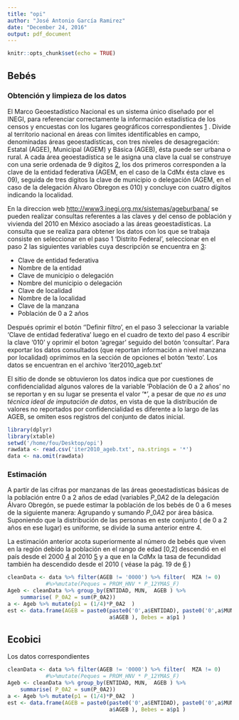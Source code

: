 ```yaml
---
title: "opi"
author: "José Antonio García Ramirez"
date: "December 24, 2016"
output: pdf_document
---
```


```r
knitr::opts_chunk$set(echo = TRUE)
```

## Bebés

### Obtención y limpieza de los datos

El Marco Geoestadístico Nacional es un sistema único diseñado por el INEGI, para referenciar correctamente la información estadística de los censos y encuestas con los lugares geográficos correspondientes [1][1] .
Divide al territorio nacional en áreas con límites identificables en campo, denominadas áreas geoestadísticas, con tres niveles de desagregación: Estatal (AGEE), Municipal (AGEM) y Básica (AGEB), ésta puede ser urbana o rural. A cada área geoestadística se le asigna una clave la cual se construye con una serie ordenada de 9 dígitos [2][2], los dos primeros corresponden a la clave de la entidad federativa (AGEM, en el caso de la CdMx ésta clave es 09), seguida de tres dígitos la clave de municipio o delegación (AGEM, en el caso de la delegación Alvaro Obregon es 010) y concluye con cuatro dígitos indicando la localidad.

[1]:http://www.inegi.org.mx/geo/contenidos/geoestadistica/
[2]: http://geoweb.inegi.org.mx/mgn2kData/evidencias/PHC.pdf

En la direccion web [http://www3.inegi.org.mx/sistemas/ageburbana/](http://www3.inegi.org.mx/sistemas/ageburbana/) se pueden realizar consultas referentes a las claves y del censo de población y vivienda del 2010 en México asociado a las áreas geoestadísticas.
La consulta que se realiza para obtener los datos con los que se trabaja consiste en seleccionar en el paso 1 ‘Distrito Federal’, seleccionar en el paso 2 las siguientes variables cuya descripción se encuentra en [3]:

  * Clave de entidad federativa
  * Nombre de la entidad
  * Clave de municipio o delegación
  * Nombre del municipio o delegación
  * Clave de localidad
  * Nombre de la localidad
  * Clave de la manzana
  * Población de 0 a 2 años
  <!-- *Población femenina --->
  <!-- ( Población femenina de 12 años y más) -->
  <!-- ( Promedio de hijos nacidos vivos) -->

Después oprimir el botón ‘’Definir filtro’,  en el paso 3 seleccionar la variable ‘Clave de entidad federativa’ luego en el cuadro de texto del paso 4 escribir la clave ‘010’ y  oprimir el boton ‘agregar’ seguido del botón ‘consultar’. Para exportar los datos consultados (que reportan información a nivel manzana por localidad) oprimimos en la sección de opciones el botón ‘texto’. 
Los datos se encuentran en el archivo 'iter2010_ageb.txt'

[3]:http://www3.inegi.org.mx/sistemas/ageburbana/doc/fd_Agebmza_urbana.pdf

El sitio de donde se obtuvieron los datos indica que por cuestiones de confidencialidad algunos valores de la variable ‘Población de 0 a 2 años’ <!-- ’Población femenina’, ‘Población femenina de 12 años y más’ y ‘Promedio de hijos nacidos vivos’ --> no se reportan y en su lugar se presenta el valor '*',  a pesar de que _no es una técnica ideal de imputación de datos_, en vista de que la distribución de valores no reportados por confidencialidad es diferente a lo largo de las AGEB, se omiten esos registros del conjunto de datos inicial.


```r
library(dplyr)
library(xtable)
setwd('/home/fou/Desktop/opi')
rawdata <- read.csv('iter2010_ageb.txt', na.strings = '*')
data <- na.omit(rawdata)
```

### Estimación 

A partir de las cifras por manzanas de las áreas geoestadisticas básicas de la población entre 0 a 2 años de edad (variables $P\_0A2$ de la delegación Álvaro Obregón, se puede estimar la población de los bebés de 0 a 6 meses de la siguiente manera: 
Agrupando y sumando $P\_0A2$ por área básica.
Suponiendo que la distribución de las personas en este conjunto ( de 0 a 2 años en ese lugar) es uniforme, se divide la suma anterior entre 4.

La estimación anterior acota superiormente al número de bebés que viven en la región debido la población en el rango de edad [0,2] descendió en el país desde el 2000 [4] al 2010 [5]  y a que en la CdMx la tasa de fecundidad también ha descendido desde el 2010 ( véase la pág. 19 de [6] ) 

[4]:http://www.inegi.org.mx/est/contenidos/proyectos/graficas_temas/piramides/graf/2000.html
[5]:http://www.inegi.org.mx/est/contenidos/proyectos/graficas_temas/piramides/graf/2010.html
[6]: http://www.conapo.gob.mx/work/models/CONAPO/Proyecciones/Cuadernos/09_Cuadernillo_DistritoFederal.pdf


```r
cleanData <- data %>% filter(AGEB != '0000') %>% filter(  MZA != 0) 
			#%>%mutate(Peques = PROM_HNV * P_12YMAS_F)
Ageb <- cleanData %>% group_by(ENTIDAD, MUN,  AGEB ) %>% 
	summarise( P_0A2 = sum(P_0A2))
a <- Ageb %>% mutate(p1 = (1/4)*P_0A2  )
est <- data.frame(AGEB = paste0(paste0('0',a$ENTIDAD), paste0('0',a$MUN),
								a$AGEB ), Bebes = a$p1 )
```

\begin{table}[ht]
\centering
\begin{tabular}{rllrllrllrl}
  \hline
  AGEB & Bebes & & AGEB & Bebes & & AGEB & Bebes  & & AGEB & Bebes\\ 
  \hline
 090100012 & 8.75 & &   090100027 & 16.00 & &    090100031 & 33.75 & &   090100046 & 59.50 \\ 
   090100050 & 35.00 &  & 090100065 & 53.75 & &    090100084 & 22.00 &  & 090100099 & 42.50 \\ 
   090100101 & 3.00 &  &  090100116 & 52.75 & &   090100135 & 107.00 & &  09010014A & 44.00 \\ 
   090100169 & 25.50 &  & 090100173 & 43.25 & &    090100188 & 4.25 & &   090100192 & 3.75 \\
   090100205 & 0.00 & &   09010021A & 0.75 & &    090100224 & 0.75 & &    090100239 & 4.75 \\ 
   090100243 & 84.75 & &  090100258 & 1.00 & &    090100262 & 0.00 & &   090100277 & 2.50 \\ 
   090100281 & 2.50 & &    090100296 & 26.00 & &    090100309 & 31.50 & &   090100313 & 70.75 \\ 
   090100328 & 84.50 & &   090100332 & 47.50 & &    090100347 & 38.25 & &   090100351 & 49.00 \\ 
   090100370 & 37.75 & &    090100385 & 35.25 & &    090100417 & 4.00 & &   090100421 & 65.75 \\ 
   090100440 & 67.50 & &   090100455 & 27.25 & &    090100474 & 114.25 & &    090100489 & 48.75 \\
   090100493 & 36.75 & &   090100506 & 40.50 & &    090100510 & 20.50 & &   090100525 & 12.25 \\ 
  09010053A & 46.50 & &   090100544 & 19.75 & &   090100559 & 16.50 & &   090100563 & 102.50 \\ 
  090100578 & 65.25 & &   090100597 & 35.25 & &   09010060A & 24.25 & &   090100614 & 11.25 \\ 
  090100629 & 12.50 & &   090100633 & 13.00 & &   090100648 & 7.75 & &   090100667 & 48.00 \\ 
  090100671 & 15.75 & &   090100686 & 9.50 & &   090100690 & 22.75 & &   090100703 & 11.75 \\ 
  090100718 & 4.50 & &   090100722 & 15.50 & &   090100737 & 0.00 & &    090100741 & 24.00 \\ 
  090100756 & 13.25 & &  090100760 & 5.00 & &   090100775 & 6.25 & &   09010078A & 4.25 \\ 
  090100794 & 1.75 & &   090100807 & 11.25 & &    090100811 & 5.25 & &    090100826 & 4.75 \\ 
   090100830 & 2.75 & &    090100845 & 8.25 & &    090100864 & 61.00 & &    090100898 & 19.25 \\ 
   090100900 & 23.50 & &    090100915 & 12.50 & &    09010092A & 11.00 & &    090100949 & 2.25 \\ 
   090100953 & 7.50 & &    090100968 & 17.50 & &    090100972 & 15.75 & &    090100987 & 5.25 \\ 
   090100991 & 7.25 & &    090101006 & 9.75 & &    090101010 & 13.25 & &   090101025 & 5.50 \\ 
  09010103A & 15.25 & &   090101044 & 18.25 & &   090101059 & 10.75 & &   090101063 & 10.25 \\ 
  090101078 & 53.25 & &   09010110A & 18.00 & &   090101114 & 4.25 & &   090101129 & 7.25 \\ 
  090101133 & 9.50 & &   090101148 & 24.50 & &   090101152 & 6.50 & &    090101171 & 135.00 \\ 
   090101186 & 19.75 & &    090101190 & 12.50 & &    090101203 & 1.00 & &    090101218 & 7.50 \\ 
   090101222 & 21.25 & &    090101237 & 27.00 & &    090101241 & 24.50 & &    090101260 & 9.25 \\ 
   090101275 & 7.75 & &   09010128A & 13.25 & &    090101294 & 10.50 & &    090101307 & 8.25 \\ 
   090101330 & 78.50 & &   090101345 & 84.75 & &    09010135A & 72.50 & &   090101364 & 69.25 \\ 
   090101379 & 6.75 & &   090101434 & 53.75 & &    090101453 & 63.25 & &   090101468 & 32.50 \\   
   090101472 & 57.00 & &    090101487 & 53.25 & &    090101519 & 46.25 & &    090101523 & 40.00 \\
   090101542 & 26.25  & &    090101557 & 70.75 & &  090101561 & 34.50 & &    090101580 & 73.75 \\ 
   090101595 & 67.25 & &    090101627 & 68.00 & &   090101631 & 66.75 & &    090101646 & 61.75 \\ 
   090101650 & 60.50 & &    090101665 & 31.25 & &  09010167A & 79.25 & &    090101684 & 50.00 \\ 
   090101699 & 71.00 & &    090101716 & 90.25 & &  090101720 & 33.50 & &    090101735 & 104.00 \\ 
   09010174A & 112.25 & &   090101754 & 38.50 & &   090101769 & 89.50 & &   090101773 & 43.75 \\ 
   090101788 & 45.25 & &    090101792 & 34.00 & &  090101805 & 41.75 & &    09010181A & 60.75 \\ 
   090101824 & 54.75 & &    090101839 & 57.75 & &  090101843 & 80.00 & &    090101858 & 97.25 \\ 
   090101881 & 18.25 & &    090101913 & 34.50 & &  090101928 & 12.75 & &    090101932 & 28.75 \\ 
   090101947 & 41.00 & &    090101951 & 64.25 & &  090101966 & 27.75 & &    090101970 & 44.50 \\ 
   090101985 & 58.75 & &    09010199A & 48.50 & & 090102004 & 0.00 & &    090102019 & 41.75 \\ 
   090102023 & 52.25 & &    090102038 & 45.00 & & 090102042 & 44.00 & &    090102057 & 51.00 \\ 
   090102061 & 85.50 & &    090102076 & 31.75 & &  090102080 & 21.50 & &    090102095 & 58.50 \\ 
   090102108 & 48.50 & &    090102112 & 114.00 & &  090102131 & 9.00 & &    090102146 & 16.50 \\ 
   090102150 & 31.75 & &    090102165 & 38.00 & & 090102184 & 26.75  &  &    090102199 & 60.75 \\ 
   090102201 & 33.50 & &    090102216 & 44.75 & &  090102220 & 47.00 & &   090102235 & 50.75 \\ 
   09010224A & 35.50 & &    090102254 & 41.50 & &  090102269 & 19.75 & &    090102273 & 0.00 \\ 
   090102288 & 57.25 & &    090102292 & 44.50 & &  090102305 & 47.75 & &    09010231A & 22.25 \\
   090102324 & 37.75 & &    090102339 & 30.25 & & 090102343 & 73.25 & &    090102358 & 32.00 \\ 
   090102362 & 19.25 & &    090102377 & 20.50 & &           &       & &              & \\
   090102381 & 0.75 & &               &       & &           &       & &              & \\
   \hline
   Total     & 6981 && & && & && &\\,
\end{tabular}
\caption {Estimación del número de bebés que viven en cada área geoestadística a nivel básico del INEGI en la delegación Álvaro Obregón de la CdMx a la fecha.} 
\end{table}


## Ecobici

Los datos correspondientes

```r
cleanData <- data %>% filter(AGEB != '0000') %>% filter(  MZA != 0) 
			#%>%mutate(Peques = PROM_HNV * P_12YMAS_F)
Ageb <- cleanData %>% group_by(ENTIDAD, MUN,  AGEB ) %>% 
	summarise( P_0A2 = sum(P_0A2))
a <- Ageb %>% mutate(p1 = (1/4)*P_0A2  )
est <- data.frame(AGEB = paste0(paste0('0',a$ENTIDAD), paste0('0',a$MUN),
								a$AGEB ), Bebes = a$p1 )
```


